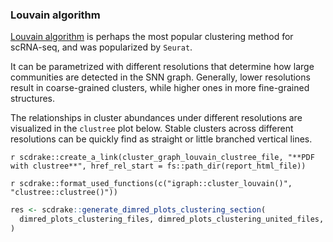 ### Louvain algorithm {.tabset}

[Louvain algorithm](https://iopscience.iop.org/article/10.1088/1742-5468/2008/10/P10008) is perhaps the most popular
clustering method for scRNA-seq, and was popularized by `Seurat`.

It can be parametrized with different resolutions that determine how large communities are detected in the SNN graph.
Generally, lower resolutions result in coarse-grained clusters, while higher ones in more fine-grained structures.

The relationships in cluster abundances under different resolutions are visualized in the `clustree` plot below.
Stable clusters across different resolutions can be quickly find as straight or little branched vertical lines.

`r scdrake::create_a_link(cluster_graph_louvain_clustree_file, "**PDF with clustree**", href_rel_start = fs::path_dir(report_html_file))`

`r scdrake::format_used_functions(c("igraph::cluster_louvain()", "clustree::clustree()"))`

```r
res <- scdrake::generate_dimred_plots_clustering_section(
  dimred_plots_clustering_files, dimred_plots_clustering_united_files, "graph", "louvain", fs::path_dir(report_html_file), 4
)
```
